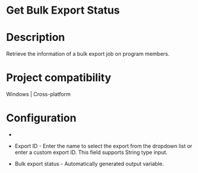 ﻿# Get Bulk Export Status

# Description

Retrieve the information of a bulk export job on program members.

# Project compatibility

Windows | Cross-platform

# Configuration

* 
* Export ID - Enter the name to select the export from the dropdown list or enter a custom export ID. This field supports String type input.





* Bulk export status - Automatically generated output variable.
